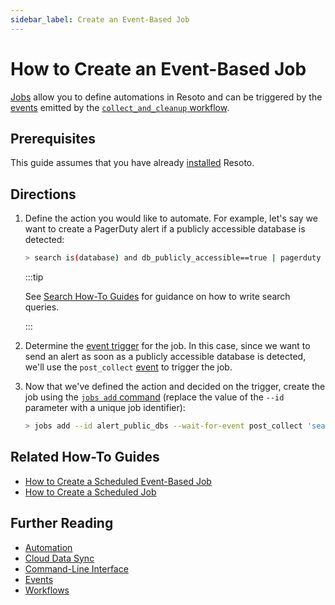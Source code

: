 ```yaml
---
sidebar_label: Create an Event-Based Job
---
```


# How to Create an Event-Based Job

[Jobs](../../concepts/automation/index.mdx) allow you to define automations in Resoto and can be triggered by the [events](../../reference/events/index.mdx) emitted by the [`collect_and_cleanup` workflow](../../reference/workflows/index.mdx#collect_and_cleanup-workflow).

## Prerequisites

This guide assumes that you have already [installed](../../getting-started/install-resoto/index.mdx) Resoto.

## Directions

1. Define the action you would like to automate. For example, let's say we want to create a PagerDuty alert if a publicly accessible database is detected:

   ```bash
   > search is(database) and db_publicly_accessible==true | pagerduty summary="Databases found that are publicly accessible" dedup_key="dbs_publicly_accessible"
   ```

   :::tip

   See [Search How-To Guides](../search/index.mdx) for guidance on how to write search queries.

   :::

2. Determine the [event trigger](../../concepts/automation/index.mdx#event-trigger) for the job. In this case, since we want to send an alert as soon as a publicly accessible database is detected, we'll use the `post_collect` [event](../../reference/events/index.mdx) to trigger the job.

3. Now that we've defined the action and decided on the trigger, create the job using the [`jobs add` command](../../reference/cli/action-commands/job/add.mdx) (replace the value of the `--id` parameter with a unique job identifier):

   ```bash
   > jobs add --id alert_public_dbs --wait-for-event post_collect 'search is(database) and db_publicly_accessible==true | pagerduty summary="Databases found that are public to the internet" dedup_key="dbs_publicly_accessible"'
   ```

## Related How-To Guides

- [How to Create a Scheduled Event-Based Job](./create-a-scheduled-event-based-job.mdx)
- [How to Create a Scheduled Job](./create-a-scheduled-job.mdx)

## Further Reading

- [Automation](../../concepts/automation/index.mdx)
- [Cloud Data Sync](../../concepts/cloud-data-sync/index.mdx)
- [Command-Line Interface](../../reference/cli/index.mdx)
- [Events](../../reference/events/index.mdx)
- [Workflows](../../reference/workflows/index.mdx)

